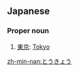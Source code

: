 ==Japanese==

===Proper noun===
{{ja-pos|h|proper|rom=Tōkyō}}

# [[東京]]: [[Tokyo]]

[[zh-min-nan:とうきょう]]
